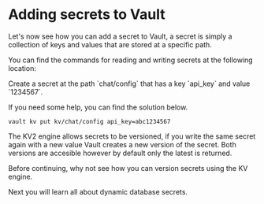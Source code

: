 # Adding secrets to Vault

Let's now see how you can add a secret to Vault, a secret is simply a collection
of keys and values that are stored at a specific path.

You can find the commands for reading and writing secrets at the following location:

<Link href="https://developer.hashicorp.com/vault/docs/secrets/kv/kv-v2#writing-reading-arbitrary-data" target="_blank"/>

<Task id="adding_secrets">
Create a secret at the path `chat/config` that has a key `api_key` and value
`1234567`.
</Task>

If you need some help, you can find the solution below.

<Solution title="Solution">

```shell
vault kv put kv/chat/config api_key=abc1234567
```

</Solution>

The KV2 engine allows secrets to be versioned, if you write the same secret again 
with a new value Vault creates a new version of the secret. Both versions are accesible
however by default only the latest is returned.

Before continuing, why not see how you can version secrets using the KV engine.

Next you will learn all about dynamic database secrets.
